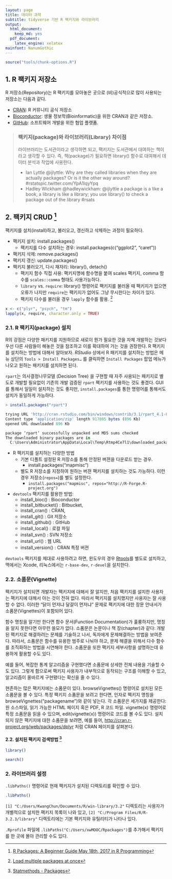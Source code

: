 ```yaml
---
layout: page
title: 데이터 과학
subtitle: tidyverse 기반 R 팩키지와 라이브러리
output:
  html_document: 
    keep_md: yes
  pdf_document:
    latex_engine: xelatex
mainfont: NanumGothic
---
```



``` r
source("tools/chunk-options.R")
```


## 1. R 팩키지 저장소

R 저장소(Repository)는 R 팩키지를 모아놓은 곳으로 (비)공식적으로 많이 사용되는 저장소는 다음과 같다.

- [CRAN](https://cran.r-project.org/): R 커뮤니티 공식 저장소 
- [Bioconductor](https://www.bioconductor.org/): 생물 정보학(Bioinformatic)을 위한 CRAN과 같은 저장소.
- [GitHub](https://github.com/): 소프트웨어 개발을 위한 협업 플랫폼.

> ### 팩키지(package)와 라이브러리(Library) 차이점
>
> 라이브러리는 도서관이라고 생각하면 되고, 팩키지는 도서관에서 대여하는 책이라고 생각할 수 있다.
> 즉, 책(package)가 필요하면 library() 함수로 대여해서 데이터 분석과 작업에 사용한다.
> 
> - Ian Lyttle @ijlyttle: Why are they called libraries when they are actually packages? Or is it the other way around? #rstatspic.twitter.com/YpA1IqyYpq
> - Hadley Wickham @hadleywickham: @ijlyttle a package is a like a book, a library is like a library; you use library() to check a package out of the library #rsats
> 


## 2. 팩키지 CRUD [^datacamp-r-package]

[^datacamp-r-package]: [R Packages: A Beginner Guide May 18th, 2017 in R Programming](https://www.datacamp.com/community/tutorials/r-packages-guide)

팩키지를 설치(install)하고, 불러오고, 갱신하고 삭제하는 과정이 필요하다.

- 팩키지 설치: install.packages()
    - 팩키지를 다수 설치하는 경우: install.packages(c("ggplot2", "caret"))
- 팩키지 삭제: remove.packages()
- 팩키지 갱신: update.packages()
- 팩키지 불러오기, 다시 재자리: library(), detach()
    - 팩키지 함수 직접 사용: 팩키지명에 함수명을 붙여 scales 팩키지, comma 함수를 `scales::comma` 형태도 사용가능하다.
    - `library` vs. `require`: library() 명령어로 팩키지를 불러올 때 팩키지가 없으면 오류가 나지만 `require`는 팩키지가 없어도 그냥 무시한다는 차이가 있다.
    - 팩키지 다수를 불러올 경우 `lapply` 함수를 활용. [^load-package-lapply]

[^load-package-lapply]: [Load multiple packages at once](https://stackoverflow.com/questions/8175912/load-multiple-packages-at-once)

``` r
x <- c("plyr", "psych", "tm")
lapply(x, require, character.only = TRUE)
```

### 2.1. R 팩키지(package) 설치 

R의 강점은 다양한 패키지를 지원하므로 새로이 뭔가 필요한 것을 자체 개발하는 것보다 우선 다른 사람들이 해놓은 것을 참조하고 
이를 확대하여 가는 것을 권장한다. R 팩키지를 설치하는 방법에 대해서 알아보자. 
*RStudio* 상에서 R 패키지를 설치하는 방법은 메뉴 상단의 `Tools > Install Packages…` 를 클릭하면 
`Install Packages` 팝업 메뉴가 나오고 원하는 패키지를 설치하면 된다.

`rpart`는 의사결정나무모델 (Decision Tree) 을 구현할 때 자주 사용되는 패키지로 별도로 개발할 필요없이 
기존의 개발 검증된 `rpart` 팩키지를 사용하는 것도 좋겠다. 
GUI를 통해서 일일이 설치하는 것도 좋지만, `install.packages`를 통한 명령어를 통해서도 설치가 동일하게 가능하다.

``` r
> install.packages("rpart")

trying URL 'http://cran.rstudio.com/bin/windows/contrib/3.1/rpart_4.1-8.zip'
Content type 'application/zip' length 917885 bytes (896 Kb)
opened URL downloaded 896 Kb

package ‘rpart’ successfully unpacked and MD5 sums checked
The downloaded binary packages are in
  C:\Users\Administrator\AppData\Local\Temp\Rtmp4Ce7l1\downloaded_packages
```

- R 팩키지를 설치하는 다양한 방법 
    - 기본 디폴트 설정된 R 저장소를 통해 안정된 버젼을 다운로드 받는 경우.
        - install.packages("mapmisc")
    - 별도 R 저장소를 지정하여 원하는 버젼 팩키지를 설치하는 것도 가능하다. 이런 경우 저장소(`repos=`)를 별도 설정한다.
        - `install.packages("mapmisc", repos="http://R-Forge.R-project.org")`
- `devtools` 팩키지를 활용한 방법: 
    - install_bioc() : Bioconductor
    - install_bitbucket() : Bitbucket,
    - install_cran() : CRAN,
    - install_git() : Git 저장소
    - install_github() : GitHub
    - install_local() : 로컬 파일
    - install_svn() : SVN 저장소
    - install_url() : 웹 URL
    - install_version() : CRAN 특정 버젼

`devtools` 팩키지를 제대로 사용하려고 하면, 윈도우의 경우 [Rtools](https://cran.r-project.org/bin/windows/Rtools/)를 별도로 설치하고,
맥에서는 Xcode, 리눅스에서는 `r-base-dev`, `r-devel`을 설치한다.


### 2.2. 소품문(Vignette)

팩키지가 설치되면 개발자는 팩키지에 대해서 잘 알지만,
처음 팩키지를 설치한 사용자는 팩키지에 대해서 아는 것이 전혀 없다.
따라서 팩키지를 설치했지만 사용자는 잘 사용할 수 없다.
이러한 "닭이 먼저냐 달걀이 먼저냐" 문제로 팩키지에 대한 장문 안내서가 소품문(Vignettes)이 포함되어 있다.

함수 명칭을 알기만 한다면 함수 문서(Function Documentation)가 훌륭하지만, 명칭을 알지 못한다면 아무런 쓸모가 없다. 
소품문은 논문이나 책 장(chapter)과 같다: 개발된 팩키지로 해결하려는 문제를 기술하고 나서, 독자에게 문제해결하는 방법을 보여준다.
따라서, 소품문은 함수를 유용한 범주로 나눠야 하고, 문제 해결을 위해서 다수 함수를 조직화하는 방법을 시연해야 한다. 
소품문을 또한 팩키지 세부사항을 설명하는데 유용하게 활용할 수도 있다. 

예를 들어, 복잡한 통계 알고리즘을 구현했다면 소품문에 상세한 전체 내용을 기술할 수도 있다. 
그렇게 함으로써 팩키지 사용자가 내부적으로 동작되는 구조를 이해할 수 있고, 알고리즘이 올바르게 구현됐다는 확신을 줄 수 있다.

현존하는 많은 팩키지에는 소품문이 있다. browseVignettes() 명령어로 설치된 모든 소품문을 볼 수 있다. 
특정 팩키지 소품문을 보려고 한다면, 인자로 팩키지 명칭을 browseVignettes("packagename")와 같이 넣는다. 
각 소품문은 세가지를 제공한다: 원 소스파일, 읽기 가능한 HTML 페이지 혹은 PDF, R 코드 파일. 
vignette(x) 명령어로 특정 소품문을 읽을 수 있으며, edit(vignette(x)) 명령어로 코드를 볼 수도 있다. 
설치되지 않은 팩키지에 대한 소품문을 보려면, 예를 들어, [http://cran.r-project.org/web/packages/dplyr](http://cran.r-project.org/web/packages/dplyr) 처럼 CRAN 페이지를 살펴본다.

#### 2.2. 설치된 팩키지 검색방법 [^statmethods-packages]


``` r
library()
```

``` r
search()
```

[^statmethods-packages]: [Statmethods - Packages](http://www.statmethods.net/interface/packages.html)


### 2. 라이브러리 설정  

`.libPaths()` 명령어로 현재 팩키지가 설치된 디렉토리를 확인할 수 있다.

``` r
.libPaths()
```

`[1] "C:/Users/KwangChun/Documents/R/win-library/3.2"` 디렉토리는 
사용자가 개별적으로 설치한 팩키지 목록이 나와 있고,
`[2] "C:/Program Files/R/R-3.2.3/library"` 디렉토리에는 
기본 팩키지와 유틸리티가 나타나 있다.


`.Rprofile` 파일에 `.libPaths("C:/Users/xwMOOC/Rpackages")`를 추가해서 팩키지를 한 곳에 몰아 관리할 수도 있다. 



